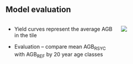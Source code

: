 ## Model evaluation

::: columns
::: {.column width="60%"}

- Yield curves represent the average AGB in the tile

- Evaluation – compare mean AGB<sub>RSYC</sub> with AGB<sub>REF</sub> by 20 year age classes



:::
::: {.column width="40%"  }
![](images/RSYC_evaluation_approach.png)

:::
:::